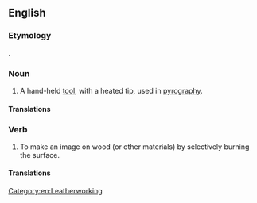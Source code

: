 ==English==

===Etymology===
{{back-form|en|pyrography}}.

===Noun===
{{en-noun}}

# A hand-held [[tool]], with a heated tip, used in [[pyrography]].

====Translations====
{{trans-top|hand-held tool used in pyrography}}
{{trans-mid}}
{{trans-bottom}}

===Verb===
{{en-verb}}

# {{lb|en|transitive|intransitive}} To make an image on wood (or other materials) by selectively burning the surface.

====Translations====
{{trans-top|make an image on wood (or other materials)}}
{{trans-mid}}
{{trans-bottom}}

[[Category:en:Leatherworking]]